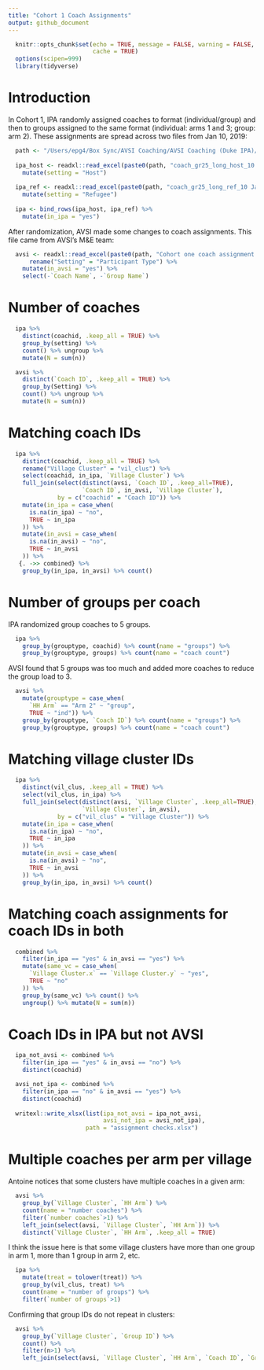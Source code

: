 ```yaml
---
title: "Cohort 1 Coach Assignments"
output: github_document
---
```


```r
  knitr::opts_chunk$set(echo = TRUE, message = FALSE, warning = FALSE,
                        cache = TRUE)
  options(scipen=999)
  library(tidyverse)
```

# Introduction

In Cohort 1, IPA randomly assigned coaches to format (individual/group) and then to groups assigned to the same format (individual: arms 1 and 3; group: arm 2). These assignments are spread across two files from Jan 10, 2019:

```r
  path <- "/Users/epg4/Box Sync/AVSI Coaching/AVSI Coaching (Duke IPA)/Design/Assignments/"
  
  ipa_host <- readxl::read_excel(paste0(path, "coach_gr25_long_host_10 Jan 2019_sortCoach.xls")) %>%
    mutate(setting = "Host")
  
  ipa_ref <- readxl::read_excel(paste0(path, "coach_gr25_long_ref_10 Jan 2019_sortCoach.xls")) %>%
    mutate(setting = "Refugee")
  
  ipa <- bind_rows(ipa_host, ipa_ref) %>%
    mutate(in_ipa = "yes") 
```

After randomization, AVSI made some changes to coach assignments. This file came from AVSI's M&E team:

```r
  avsi <- readxl::read_excel(paste0(path, "Cohort one coach assignment.xlsx")) %>%
      rename("Setting" = "Participant Type") %>%
    mutate(in_avsi = "yes") %>%
    select(-`Coach Name`, -`Group Name`)
```
# Number of coaches 

```r
  ipa %>%
    distinct(coachid, .keep_all = TRUE) %>%
    group_by(setting) %>% 
    count() %>% ungroup %>%
    mutate(N = sum(n))
```
```r
  avsi %>%
    distinct(`Coach ID`, .keep_all = TRUE) %>%
    group_by(Setting) %>% 
    count() %>% ungroup %>%
    mutate(N = sum(n))
```

# Matching coach IDs

```r
  ipa %>%
    distinct(coachid, .keep_all = TRUE) %>%
    rename("Village Cluster" = "vil_clus") %>%
    select(coachid, in_ipa, `Village Cluster`) %>%
    full_join(select(distinct(avsi, `Coach ID`, .keep_all=TRUE),
                     `Coach ID`, in_avsi, `Village Cluster`), 
              by = c("coachid" = "Coach ID")) %>%
    mutate(in_ipa = case_when(
      is.na(in_ipa) ~ "no",
      TRUE ~ in_ipa
    )) %>%
    mutate(in_avsi = case_when(
      is.na(in_avsi) ~ "no",
      TRUE ~ in_avsi
    )) %>%
   {. ->> combined} %>%
    group_by(in_ipa, in_avsi) %>% count()
```

# Number of groups per coach

IPA randomized group coaches to 5 groups.

```r
  ipa %>%
    group_by(grouptype, coachid) %>% count(name = "groups") %>% 
    group_by(grouptype, groups) %>% count(name = "coach count")
```

AVSI found that 5 groups was too much and added more coaches to reduce the group load to 3.

```r
  avsi %>%
    mutate(grouptype = case_when(
      `HH Arm` == "Arm 2" ~ "group",
      TRUE ~ "ind")) %>%
    group_by(grouptype, `Coach ID`) %>% count(name = "groups") %>% 
    group_by(grouptype, groups) %>% count(name = "coach count")
```

# Matching village cluster IDs

```r
  ipa %>%
    distinct(vil_clus, .keep_all = TRUE) %>%
    select(vil_clus, in_ipa) %>%
    full_join(select(distinct(avsi, `Village Cluster`, .keep_all=TRUE),
                     `Village Cluster`, in_avsi), 
              by = c("vil_clus" = "Village Cluster")) %>%
    mutate(in_ipa = case_when(
      is.na(in_ipa) ~ "no",
      TRUE ~ in_ipa
    )) %>%
    mutate(in_avsi = case_when(
      is.na(in_avsi) ~ "no",
      TRUE ~ in_avsi
    )) %>%
    group_by(in_ipa, in_avsi) %>% count()
```
# Matching coach assignments for coach IDs in both

```r
  combined %>%
    filter(in_ipa == "yes" & in_avsi == "yes") %>%
    mutate(same_vc = case_when(
      `Village Cluster.x` == `Village Cluster.y` ~ "yes",
      TRUE ~ "no"
    )) %>%
    group_by(same_vc) %>% count() %>%
    ungroup() %>% mutate(N = sum(n))
```
# Coach IDs in IPA but not AVSI

```r
  ipa_not_avsi <- combined %>%
    filter(in_ipa == "yes" & in_avsi == "no") %>%
    distinct(coachid) 

  avsi_not_ipa <- combined %>%
    filter(in_ipa == "no" & in_avsi == "yes") %>%
    distinct(coachid) 
  
  writexl::write_xlsx(list(ipa_not_avsi = ipa_not_avsi, 
                           avsi_not_ipa = avsi_not_ipa), 
                      path = "assignment checks.xlsx")
```

# Multiple coaches per arm per village

Antoine notices that some clusters have multiple coaches in a given arm:

```r
  avsi %>%
    group_by(`Village Cluster`, `HH Arm`) %>%
    count(name = "number coaches") %>%
    filter(`number coaches`>1) %>%
    left_join(select(avsi, `Village Cluster`, `HH Arm`)) %>%
    distinct(`Village Cluster`, `HH Arm`, .keep_all = TRUE)
```

I think the issue here is that some village clusters have more than one group in arm 1, more than 1 group in arm 2, etc.

```r
  ipa %>% 
    mutate(treat = tolower(treat)) %>%
    group_by(vil_clus, treat) %>% 
    count(name = "number of groups") %>% 
    filter(`number of groups`>1)
```

Confirming that group IDs do not repeat in clusters:

```r
  avsi %>%
    group_by(`Village Cluster`, `Group ID`) %>%
    count() %>%
    filter(n>1) %>%
    left_join(select(avsi, `Village Cluster`, `HH Arm`, `Coach ID`, `Group ID`))
```
